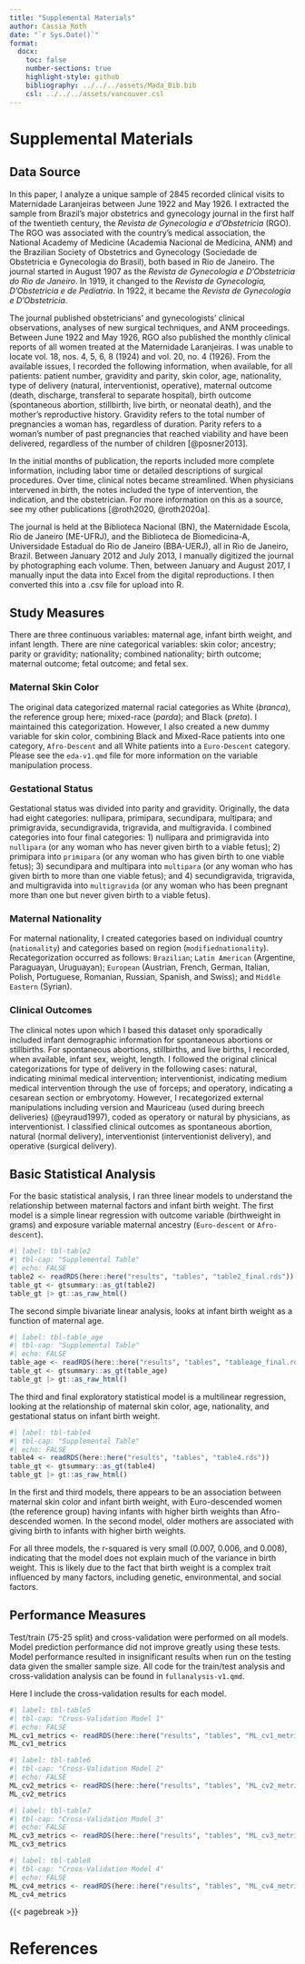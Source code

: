 ```yaml
---
title: "Supplemental Materials"
author: Cassia Roth
date: "`r Sys.Date()`"
format:
  docx:
    toc: false
    number-sections: true
    highlight-style: github
    bibliography: ../../../assets/Mada_Bib.bib
    csl: ../../../assets/vancouver.csl
---
```

# Supplemental Materials

## Data Source

In this paper, I analyze a unique sample of 2845 recorded clinical visits to Maternidade Laranjeiras between June 1922 and May 1926. I extracted the sample from Brazil’s major obstetrics and gynecology journal in the first half of the twentieth century, the *Revista de Gynecologia e d’Obstetricia* (RGO). The RGO was associated with the country’s medical association, the National Academy of Medicine (Academia Nacional de Medicina, ANM) and the Brazilian Society of Obstetrics and Gynecology (Sociedade de Obstetricia e Gynecologia do Brasil), both based in Rio de Janeiro. The journal started in August 1907 as the *Revista de Gynecologia e D’Obstetricia do Rio de Janeiro*. In 1919, it changed to the *Revista de Gynecologia, D’Obstetricia e de Pediatria*. In 1922, it became the *Revista de Gynecologia e D’Obstetricia*.

The journal published obstetricians’ and gynecologists’ clinical observations, analyses of new surgical techniques, and ANM proceedings. Between June 1922 and May 1926, RGO also published the monthly clinical reports of all women treated at the Maternidade Laranjeiras. I was unable to locate vol. 18, nos. 4, 5, 6, 8 (1924) and vol. 20, no. 4 (1926). From the available issues, I recorded the following information, when available, for all patients: patient number, gravidity and parity, skin color, age, nationality, type of delivery (natural, interventionist, operative), maternal outcome (death, discharge, transferal to separate hospital), birth outcome (spontaneous abortion, stillbirth, live birth, or neonatal death), and the mother’s reproductive history. Gravidity refers to the total number of pregnancies a woman has, regardless of duration. Parity refers to a woman’s number of past pregnancies that reached viability and have been delivered, regardless of the number of children [@posner2013].

In the initial months of publication, the reports included more complete information, including labor time or detailed descriptions of surgical procedures. Over time, clinical notes became streamlined. When physicians intervened in birth, the notes included the type of intervention, the indication, and the obstetrician. For more information on this as a source, see my other publications [@roth2020, @roth2020a].

The journal is held at the Biblioteca Nacional (BN), the Maternidade Escola, Rio de Janeiro (ME-UFRJ), and the Biblioteca de Biomedicina-A, Universidade Estadual do Rio de Janeiro (BBA-UERJ), all in Rio de Janeiro, Brazil. Between January 2012 and July 2013, I manually digitized the journal by photographing each volume. Then, between January and August 2017, I manually input the data into Excel from the digital reproductions. I then converted this into a .csv file for upload into R.

## Study Measures

There are three continuous variables: maternal age, infant birth weight, and infant length. There are nine categorical variables: skin color; ancestry; parity or gravidity; nationality; combined nationality; birth outcome; maternal outcome; fetal outcome; and fetal sex.

### Maternal Skin Color

The original data categorized maternal racial categories as White (*branca*), the reference group here; mixed-race (*parda*); and Black (*preta*). I maintained this categorization. However, I also created a new dummy variable for skin color, combining Black and Mixed-Race patients into one category, `Afro-Descent` and all White patients into a `Euro-Descent` category. Please see the `eda-v1.qmd` file for more information on the variable manipulation process.

### Gestational Status

Gestational status was divided into parity and gravidity. Originally, the data had eight categories: nullipara, primipara, secundipara, multipara; and primigravida, secundigravida, trigravida, and multigravida. I combined categories into four final categories: 1) nullipara and primigravida into `nullipara` (or any woman who has never given birth to a viable fetus); 2) primipara into `primipara` (or any woman who has given birth to one viable fetus); 3) secundipara and multipara into `multipara` (or any woman who has given birth to more than one viable fetus); and 4) secundigravida, trigravida, and multigravida into `multigravida` (or any woman who has been pregnant more than one but never given birth to a viable fetus).

### Maternal Nationality

For maternal nationality, I created categories based on individual country (`nationality`) and categories based on region (`modifiednationality`). Recategorization occurred as follows: `Brazilian`; `Latin American` (Argentine, Paraguayan, Uruguayan); `European` (Austrian, French, German, Italian, Polish, Portuguese, Romanian, Russian, Spanish, and Swiss); and `Middle Eastern` (Syrian).

### Clinical Outcomes

The clinical notes upon which I based this dataset only sporadically included infant demographic information for spontaneous abortions or stillbirths. For spontaneous abortions, stillbirths, and live births, I recorded, when available, infant sex, weight, length. I followed the original clinical categorizations for type of delivery in the following cases: natural, indicating minimal medical intervention; interventionist, indicating medium medical intervention through the use of forceps; and operatory, indicating a cesarean section or embryotomy. However, I recategorized external manipulations including version and Mauriceau (used during breech deliveries) (@eyraud1997), coded as operatory or natural by physicians, as interventionist. I classified clinical outcomes as spontaneous abortion, natural (normal delivery), interventionist (interventionist delivery), and operative (surgical delivery). 

## Basic Statistical Analysis

For the basic statistical analysis, I ran three linear models to understand the relationship between maternal factors and infant birth weight. The first model is a simple linear regression with outcome variable (birthweight in grams) and exposure variable maternal ancestry (`Euro-descent` or `Afro-descent`).

```r
#| label: tbl-table2
#| tbl-cap: "Supplemental Table"
#| echo: FALSE
table2 <- readRDS(here::here("results", "tables", "table2_final.rds"))
table_gt <- gtsummary::as_gt(table2)
table_gt |> gt::as_raw_html()
```

The second simple bivariate linear analysis, looks at infant birth weight as a function of maternal age.

```r
#| label: tbl-table_age
#| tbl-cap: "Supplemental Table"
#| echo: FALSE
table_age <- readRDS(here::here("results", "tables", "tableage_final.rds"))
table_gt <- gtsummary::as_gt(table_age)
table_gt |> gt::as_raw_html()
```

The third and final exploratory statistical model is a multilinear regression, looking at the relationship of maternal skin color, age, nationality, and gestational status on infant birth weight. 

```r
#| label: tbl-table4
#| tbl-cap: "Supplemental Table"
#| echo: FALSE
table4 <- readRDS(here::here("results", "tables", "table4.rds"))
table_gt <- gtsummary::as_gt(table4)
table_gt |> gt::as_raw_html()
```

In the first and third models, there appears to be an association between maternal skin color and infant birth weight, with Euro-descended women (the reference group) having infants with higher birth weights than Afro-descended women. In the second model, older mothers are associated with giving birth to infants with higher birth weights.

For all three models, the r-squared is very small (0.007, 0.006, and 0.008), indicating that the model does not explain much of the variance in birth weight. This is likely due to the fact that birth weight is a complex trait influenced by many factors, including genetic, environmental, and social factors.

## Performance Measures

Test/train (75-25 split) and cross-validation were performed on all models. Model prediction performance did not improve greatly using these tests. Model performance resulted in insignificant results when run on the testing data given the smaller sample size. All code for the train/test analysis and cross-validation analysis can be found in `fullanalysis-v1.qmd`.

Here I include the cross-validation results for each model.

```r
#| label: tbl-table5
#| tbl-cap: "Cross-Validation Model 1"
#| echo: FALSE
ML_cv1_metrics <- readRDS(here::here("results", "tables", "ML_cv1_metrics.rds"))
ML_cv1_metrics
```

```r
#| label: tbl-table6
#| tbl-cap: "Cross-Validation Model 2"
#| echo: FALSE
ML_cv2_metrics <- readRDS(here::here("results", "tables", "ML_cv2_metrics.rds"))
ML_cv2_metrics
```

```r
#| label: tbl-table7
#| tbl-cap: "Cross-Validation Model 3"
#| echo: FALSE
ML_cv3_metrics <- readRDS(here::here("results", "tables", "ML_cv3_metrics.rds"))
ML_cv3_metrics
```

```r
#| label: tbl-table8
#| tbl-cap: "Cross-Validation Model 4"
#| echo: FALSE
ML_cv4_metrics <- readRDS(here::here("results", "tables", "ML_cv4_metrics.rds"))
ML_cv4_metrics
```

{{< pagebreak >}}

# References